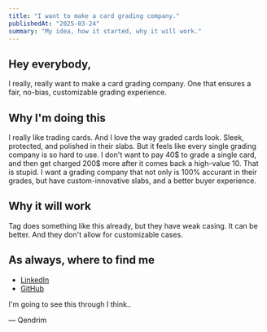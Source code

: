 ```yaml
---
title: "I want to make a card grading company."
publishedAt: "2025-03-24"
summary: "My idea, how it started, why it will work."
---
```


## Hey everybody,

I really, really want to make a card grading company. One that ensures a fair, no-bias, customizable grading experience.

## Why I'm doing this

I really like trading cards. And I love the way graded cards look. Sleek, protected, and polished in their slabs. But it feels like every single grading company is so hard to use. I don't want to pay 40$ to grade a single card, and then get charged 200$ more after it comes back a high-value 10. That is stupid. I want a grading company that not only is 100% accurant in their grades, but have custom-innovative slabs, and a better buyer experience.

## Why it will work

Tag does something like this already, but they have weak casing. It can be better. And they don't allow for customizable cases.

## As always, where to find me

- [LinkedIn](https://www.linkedin.com/in/qendrimbeka/)
- [GitHub](https://github.com/qbeka)

I'm going to see this through I think..

–– Qendrim
